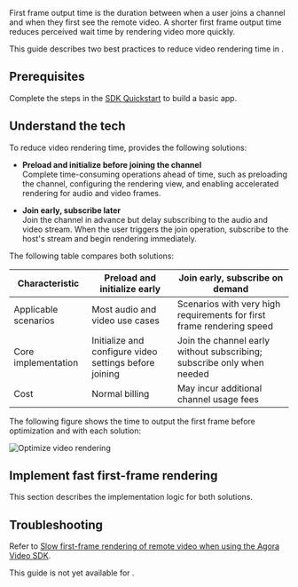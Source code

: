 
<PlatformWrapper platform="android, ios, macos, windows">

First frame output time is the duration between when a user joins a channel and when they first see the remote video. A shorter first frame output time reduces perceived wait time by rendering video more quickly.

This guide describes two best practices to reduce video rendering time in <Vpd k="PRODUCT" />.

## Prerequisites

Complete the steps in the [SDK Quickstart](../get-started/get-started-sdk) to build a basic <Vpd k="PRODUCT" /> app.


## Understand the tech

To reduce video rendering time, <Vg k="COMPANY" /> provides the following solutions:

* **Preload and initialize before joining the channel**  
  Complete time-consuming operations ahead of time, such as preloading the channel, configuring the rendering view, and enabling accelerated rendering for audio and video frames.

* **Join early, subscribe later**  
  Join the channel in advance but delay subscribing to the audio and video stream. When the user triggers the join operation, subscribe to the host's stream and begin rendering immediately.

The following table compares both solutions:

| Characteristic       | Preload and initialize early   | Join early, subscribe on demand  |
| -------------------- | -------------------------------|--------------------------------- |
| Applicable scenarios | Most audio and video use cases | Scenarios with very high requirements for first frame rendering speed  |
| Core implementation  | Initialize and configure video settings before joining | Join the channel early without subscribing; subscribe only when needed |
| Cost   | Normal billing             | May incur additional channel usage fees    |


The following figure shows the time to output the first frame before optimization and with each solution:

![Optimize video rendering](/images/video-sdk/optimize-video-rendering-tech.jpg)

## Implement fast first-frame rendering

This section describes the implementation logic for both solutions.

<Implementation />

## Troubleshooting

Refer to [Slow first-frame rendering of remote video when using the Agora Video SDK](/help/quality-issues/optimize_video_rendering).

</PlatformWrapper>

<PlatformWrapper notAllowed="android, ios, macos, windows">

This guide is not yet available for <Vpl k="NAME" />.

</PlatformWrapper>
